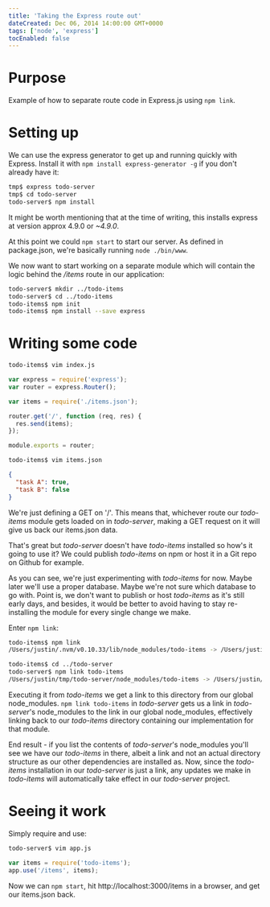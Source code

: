 ```yaml
---
title: 'Taking the Express route out'
dateCreated: Dec 06, 2014 14:00:00 GMT+0000
tags: ['node', 'express']
tocEnabled: false
---
```


# Purpose

Example of how to separate route code in Express.js using `npm link`.

# Setting up

We can use the express generator to get up and running quickly with Express. Install it with `npm install express-generator -g` if you don't already have it:

```bash
tmp$ express todo-server
tmp$ cd todo-server
todo-server$ npm install
```

It might be worth mentioning that at the time of writing, this installs express at version approx 4.9.0 or _~4.9.0_.

At this point we could `npm start` to start our server. As defined in package.json, we're basically running `node ./bin/www`.

We now want to start working on a separate module which will contain the logic behind the _/items_ route in our application:

```bash
todo-server$ mkdir ../todo-items
todo-server$ cd ../todo-items
todo-items$ npm init
todo-items$ npm install --save express
```

# Writing some code

```bash
todo-items$ vim index.js
```

```javascript
var express = require('express');
var router = express.Router();

var items = require('./items.json');

router.get('/', function (req, res) {
  res.send(items);
});

module.exports = router;
```

```bash
todo-items$ vim items.json
```

```json
{
  "task A": true,
  "task B": false
}
```

We're just defining a GET on '/'. This means that, whichever route our _todo-items_ module gets loaded on in _todo-server_, making a GET request on it will give us back our items.json data.

That's great but _todo-server_ doesn't have _todo-items_ installed so how's it going to use it? We could publish _todo-items_ on npm or host it in a Git repo on Github for example.

As you can see, we're just experimenting with _todo-items_ for now. Maybe later we'll use a proper database. Maybe we're not sure which database to go with. Point is, we don't want to publish or host _todo-items_ as it's still early days, and besides, it would be better to avoid having to stay re-installing the module for every single change we make.

Enter `npm link`:

```bash
todo-items$ npm link
/Users/justin/.nvm/v0.10.33/lib/node_modules/todo-items -> /Users/justin/tmp/todo-items

todo-items$ cd ../todo-server
todo-server$ npm link todo-items
/Users/justin/tmp/todo-server/node_modules/todo-items -> /Users/justin/.nvm/v0.10.33/lib/node_modules/todo-items -> /Users/justin/tmp/todo-items
```

Executing it from _todo-items_ we get a link to this directory from our global node_modules. `npm link todo-items` in _todo-server_ gets us a link in _todo-server_'s node_modules to the link in our global node_modules, effectively linking back to our _todo-items_ directory containing our implementation for that module.

End result - if you list the contents of _todo-server_'s node_modules you'll see we have our _todo-items_ in there, albeit a link and not an actual directory structure as our other dependencies are installed as. Now, since the _todo-items_ installation in our _todo-server_ is just a link, any updates we make in _todo-items_ will automatically take effect in our _todo-server_ project.

# Seeing it work

Simply require and use:

```bash
todo-server$ vim app.js
```

```javascript
var items = require('todo-items');
app.use('/items', items);
```

Now we can `npm start`, hit http://localhost:3000/items in a browser, and get our items.json back.
